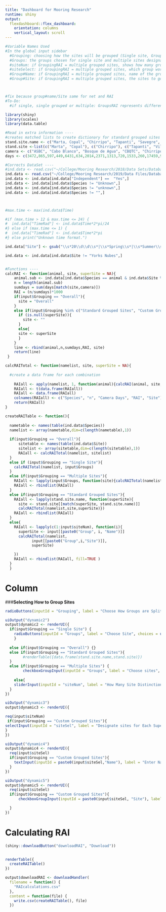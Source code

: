 ---
title: "Dashboard for Mooring Research"
runtime: shiny
output: 
  flexdashboard::flex_dashboard:
    orientation: columns
    vertical_layout: scroll
---
```{r}
#Variable Names Used
#In the global input sidebar
  #Grouping: choosing how the sites will be grouped (Single site, Grouped sites, Overall, Multiple sites)
  #Groups: the groups chosen for single site and multiple sites designations
  #siteNum: if GroupingRAI = multiple grouped sites, shows how many groups you want to partition the sites into
  #siteSelect: if GroupingRAI = multiple grouped sites, which group working with (equals Group#)
  #Group#Name: if GroupingRAI = multiple grouped sites, name of the group working with. inputId changes with which group working with
  #Group#Site: if GroupingRAI = multiple grouped sites, the sites to go within that group. inputID changes with which group working with



#fix because group#name/Site same for net and RAI
#To-Do:
  #if single, single grouped or multiple: GroupsRAI represents different things
```

```{r setup, include=FALSE}
library(shiny)
library(scales)
library(data.table)

#Read in extra information ----
#creates matched lists to create dictionary for standard grouped sites
stand.site.name <- c("Marta, Copal", "Chirripo", "Tapanti", "Savegre", "Cabo Blanco", "ASBC", "Osa", "PILA") #grouping name
stand.site <-list(c("Marta", "Copal"), c("Chirripo"), c("Tapanti", "Villa Mills"), c("Savegre Valley"), c("Cabo Blanco", "PNLC", "PN Carara"), c("ASBC", "Bosque de Agua"), c("Osa Campanario"), c("PILA","Kamuk","CBQTC")) #site groupings
camera <- c("ASBC", "Cabo Blanco", "Bosque de Agua", "CBQTC", "Chirripo", "Copal", "Kamuk", "PILA", "PNLC", "Marta", "Osa Campanario", "PN Carara", "Savegre Valley", "Tapanti", "Villa Mills")
days <- c(3472,865,597,449,6431,634,2014,2371,1313,720,1533,260,17459,9593,761)

#Corrects DataSet ----  
#ind.data <- read.csv("~/College/Mooring Research/2018/Data Sets/Database Spring 2018- 6.22.18 (1).csv", stringsAsFactors = FALSE)
ind.data <- read.csv("~/College/Mooring Research/2019/Data Files/Database 6.27.19.csv", stringsAsFactors = FALSE)
ind.data <- ind.data[ind.data["Independent"] ==  "Yes",]
ind.data <- ind.data[ind.data$Species != "Unknown",]
ind.data <- ind.data[ind.data$Species != "unknown",]
ind.data <- ind.data[ind.data$Species != "",]



#max.time <- max(ind.data$Time)

#if (max.time > 12 & max.time <= 24) {
#  ind.data["TimeRad"] <- ind.data$Time*2*pi/24
#} else if (max.time <= 1) {     
#  ind.data["TimeRad"] <- ind.data$Time*2*pi
#} else print("Unknown time format.")

ind.data["Site"] <- gsub("\\s*20\\d\\d\\s*|\\s*Spring\\s*|\\s*Summer\\s*|\\s*Fall\\s*|\\s*El\\s*|\\s*La\\s*|\\s*National Park\\s*|\\-", "", ind.data$Survey.Name)

ind.data <- ind.data[ind.data$Site != "Yorks Nubes",]


#Functions ----
calcRAI <- function(animal, site, superSite = NA){
    animal.sub <- ind.data[ind.data$Species == animal & ind.data$Site %in% site,"Time"]
    n = length(animal.sub)
    sumdays = sum(days[match(site,camera)])
    RAI = (n/sumdays)*1000
    if(input$Grouping == "Overall"){
      site = "Overall"
    }
    else if(input$Grouping %in% c("Standard Grouped Sites", "Custom Grouped Sites")){
      if (is.null(superSite)){
        site <- ""
      }
      else{
      site <- superSite
      }
    }
    line <- rbind(animal,n,sumdays,RAI, site)
    return(line)
 }

calcRAITotal <- function(namelist, site, superSite = NA){
  
  #create a data frame for each combination
    
    RAIall <- apply(namelist, 1, function(animal){calcRAI(animal, site, superSite)}) 
    RAIall <- t(data.frame(RAIall))
    RAIall <- data.frame(RAIall)
    colnames(RAIall) <- c("Species", "n", "Camera Days", "RAI", "Site")
    return(RAIall)
}

createRAITable <- function(){
    
  nametable <- names(table(ind.data$Species))
  namelist <- array(nametable,dim=c(length(nametable),1))
  
  if(input$Grouping == "Overall"){
      sitetable <- names(table(ind.data$Site))
      sitelist <- array(sitetable,dim=c(length(sitetable),1))
      RAIall <- calcRAITotal(namelist, sitelist)
  }
  else if (input$Grouping == "Single Site"){
    calcRAITotal(namelist, input$Groups)
  }
  else if(input$Grouping == "Multiple Sites"){
    RAIall <- lapply(input$Groups, function(site){calcRAITotal(namelist, site)})
    RAIall <- rbindlist(RAIall)
  }
  else if(input$Grouping == "Standard Grouped Sites"){
    RAIall <- lapply(stand.site.name, function(superSite){
      site <- stand.site[[match(superSite, stand.site.name)]]
      calcRAITotal(namelist,site,superSite)})
    RAIall <- rbindlist(RAIall)
  }
  else{
    RAIall <- lapply(c(1:input$siteNum), function(i){
      superSite <- input[[paste0("Group", i, "Name")]]
      calcRAITotal(namelist,
            input[[paste0("Group",i,"Site")]], 
            superSite) 

    })
    RAIall <- rbindlist(RAIall, fill=TRUE )
  }
  }
```
Column {.sidebar}
=================================================

###**Selecting How to Group Sites**
```{r}
radioButtons(inputId = "Grouping", label = "Choose How Groups are Split", choices = c("Overall", "Single Site", "Multiple Sites", "Standard Grouped Sites", "Custom Grouped Sites"))

uiOutput("dynamic2")
output$dynamic2 <- renderUI({
  if(input$Grouping == "Single Site") {
    radioButtons(inputId = "Groups", label = "Choose Site", choices = unique(ind.data$Site))
    } 
  
  else if(input$Grouping == "Overall") {} 
  else if(input$Grouping == "Standard Grouped Sites"){
        #renderTable({data.frame(stand.site.name,stand.site)})
  }
  else if(input$Grouping == "Multiple Sites") {
        checkboxGroupInput(inputId = "Groups", label = "Choose sites", choices = unique(ind.data$Site), selected = unique(ind.data$Site))}
  
    else{
    sliderInput(inputId = "siteNum", label = "How Many Site Distinctions?", min = 1, max = 13, value = 7, step = 1, round = TRUE)
  }
})

```


```{r}
uiOutput("dynamic3")
output$dynamic3 <- renderUI({

req(input$siteNum)
 if(input$Grouping == "Custom Grouped Sites"){
selectInput(inputId = "siteSel", label = "Designate sites for Each Super Site", choices = paste0(rep("Group", input$siteNum), c(1:input$siteNum)))
}
})
```


```{r}
uiOutput("dynamic4")
output$dynamic4 <- renderUI({
  req(input$siteSel)
  if(input$Grouping == "Custom Grouped Sites"){
    textInput(inputId = paste0(input$siteSel,"Name"), label = "Enter Name for Group")
  }
})
```

```{r}
uiOutput("dynamic5")
output$dynamic5 <- renderUI({
  req(input$siteSel)
  if(input$Grouping == "Custom Grouped Sites"){
      checkboxGroupInput(inputId = paste0(input$siteSel, "Site"), label = paste("Choose sites to include in", input$siteSel), choices = unique(ind.data$Site))

  }
})
```


Calculating RAI 
============================================

```{r}
(shiny::downloadButton("downloadRAI", "Download"))
  

renderTable({
  createRAITable()
})

output$downloadRAI <- downloadHandler(
  filename = function() {
    "RAIcalculations.csv"
  },
  content = function(file) {
    write.csv(createRAITable(), file)
  })

```

